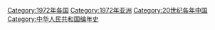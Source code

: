 {{portal|中华人民共和国}}
{{Commonscat|1972 in China}}
{{Year by category
|m=1
|c=9
|d=7
|y=2
|cat=中国大陆
|sortkey=中国
|parent=20世纪各年中国
|subcat=1970年代中国大陆
}}

{{Catmore}}
[[Category:1972年各国|Category:1972年各国]]
[[Category:1972年亚洲|Category:1972年亚洲]]
[[Category:20世纪各年中国|Category:20世纪各年中国]]
[[Category:中华人民共和国编年史‎|Category:中华人民共和国编年史‎]]